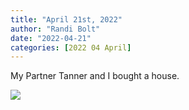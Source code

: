 ```yaml
---
title: "April 21st, 2022"
author: "Randi Bolt"
date: "2022-04-21"
categories: [2022 04 April]
---
```


My Partner Tanner and I bought a house.

![](../../00_img/new-house.jpg)
